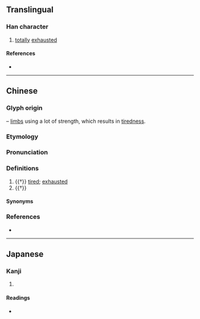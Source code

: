 {{character info/new}}
==Translingual==

===Han character===
{{Han char|rn=65|rad=支|as=02|sn=6|four=|canj=JEKS|ids=⿺支力}}

# [[totally]] [[exhausted]]

====References====
* {{Han ref|kx=0467.050|dkj=02308|hdz=10367.030|uh=6530|ud=25904}}

----

==Chinese==
{{zh-forms|alt=癐,㩻}}
{{zh-wp|yue}}

===Glyph origin===
{{Han compound|支|t1=limb|力|t2=strength|ls=ic}} – [[limbs]] using a lot of strength, which results in [[tiredness]].

===Etymology===
{{rfe|zh}}

===Pronunciation===
{{zh-pron
|m=guì
|c=gui6
|cat=a
}}

===Definitions===
{{zh-hanzi}}

# {{†}} {{lb|zh|Cantonese}} [[tired]]; [[exhausted]]
# {{†}} {{zh-alt-form|㩻|tr=guì|[[thin]] and [[weak]]}}

====Synonyms====
{{zh-dial|累}}

===References===
* {{R:twedu|C04544}}

----

==Japanese==

===Kanji===
{{ja-kanji|grade=|rs=支02}}

# {{defn|lang=ja|sort=支02}}

====Readings====
* {{ja-readings|on=[[き]] (ki)|kun=[[つかれきる]] (tsukarekiru)}}
